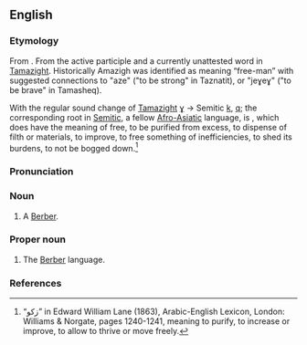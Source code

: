{{also|amazigh}}
==English==

===Etymology===
From {{etyl|tzm|ar}} {{m|tzm|ⴰⵎⴰⵣⵉⵖ}}. From the active participle {{m|tzm|ⴰⵎ}} and {{m|tzm|ⴰⵣⵉⵖ}} a currently unattested word in [[Tamazight]]. Historically Amazigh was identified as meaning “free-man” with suggested connections to "aze" ("to be strong" in Taznatit), or "jeɣeɣ" ("to be brave" in Tamasheq).

With the regular sound change of [[Tamazight]] [[ɣ]] → Semitic [[k]], [[q]]; the corresponding root in [[Semitic]], a fellow [[Afro-Asiatic]] language, is {{ar-root|ز|ك|و}}, which does have the meaning of free, to be purified from excess, to dispense of filth or materials, to improve, to free something of inefficiencies, to shed its burdens, to not be bogged down.<ref name="Lane">“زكو” in Edward William Lane (1863), Arabic-English Lexicon, London: Williams & Norgate, pages 1240-1241, meaning to purify, to increase or improve, to allow to thrive or move freely.</ref> 

===Pronunciation===
{{rfp|lang=en}}

===Noun===
{{en-noun}}

# A [[Berber]].

===Proper noun===
{{en-proper noun}}

# The [[Berber]] language.

===References===
<references/>